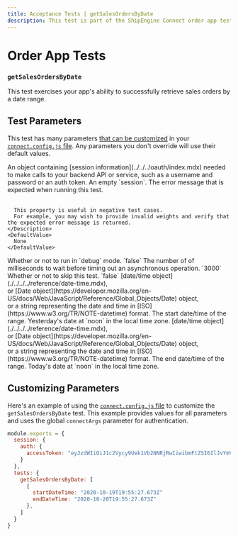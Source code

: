 ```yaml
---
title: Acceptance Tests | getSalesOrdersByDate
description: This test is part of the ShipEngine Connect order app test suite.
---
```


Order App Tests
==================================

### `getSalesOrdersByDate`

This test exercises your app's ability to successfully retrieve sales orders by a date range.

Test Parameters
-------------------------
This test has many parameters [that can be customized](#customizing-parameters) in your [`connect.config.js` file](../../../testing/config.mdx). Any parameters you don't override will use their default values.

<Reference>

  <Field name="session" type="object">
    <Description>
        An object containing [session information](../../../oauth/index.mdx) needed to make calls to your backend API or service, such as
        a username and password or an auth token.
    </Description>
    <DefaultValue>
        An empty `session`.
    </DefaultValue>
  </Field>

  <Field name="expectedErrorMessage" type="string">
    <Description>
      The error message that is expected when running this test.
      <br/> <br/>

      This property is useful in negative test cases.
      For example, you may wish to provide invalid weights and verify that the expected error message is returned.
    </Description>
    <DefaultValue>
      None
    </DefaultValue>
  </Field>

  <Field name="debug" type="boolean">
    <Description>
      Whether or not to run in `debug` mode.
    </Description>
    <DefaultValue>
      `false`
    </DefaultValue>
  </Field>

  <Field name="timeout" type="number">
    <Description>
      The number of of milliseconds to wait before timing out an asynchronous operation.
    </Description>
    <DefaultValue>
      `3000`
    </DefaultValue>
  </Field>

  <Field name="skip" type="boolean">
    <Description>
      Whether or not to skip this test.
    </Description>
    <DefaultValue>
      `false`
    </DefaultValue>
  </Field>

  <Field name="startDateTime">
    <Type>
      [date/time object](./../../../reference/date-time.mdx), <br/>
      or [Date object](https://developer.mozilla.org/en-US/docs/Web/JavaScript/Reference/Global_Objects/Date) object, <br/>
      or a string representing the date and time in [ISO](https://www.w3.org/TR/NOTE-datetime) format.
    </Type>
    <Description>
      The start date/time of the range.
    </Description>
    <DefaultValue>
      Yesterday's date at `noon` in the local time zone.
    </DefaultValue>
  </Field>

  <Field name="endDateTime">
    <Type>
      [date/time object](./../../../reference/date-time.mdx), <br/>
      or [Date object](https://developer.mozilla.org/en-US/docs/Web/JavaScript/Reference/Global_Objects/Date) object, <br/>
      or a string representing the date and time in [ISO](https://www.w3.org/TR/NOTE-datetime) format.
    </Type>
    <Description>
      The end date/time of the range.
    </Description>
    <DefaultValue>
      Today's date at `noon` in the local time zone.
    </DefaultValue>
  </Field>
</Reference>


Customizing Parameters
------------------------------
Here's an example of using the [`connect.config.js` file](./../../../testing/config.mdx) to customize the `getSalesOrdersByDate` test. This example provides values for all parameters and uses the global `connectArgs` parameter for authentication.

```javascript
module.exports = {
  session: {
    auth: {
      accessToken: "eyJzdWIiOiJ1c2Vycy9Uek1Vb2NNRjRwIiwibmFtZSI6IlJvYmVydCBUb2tlbiBNYW4iLCJzY29wZSI6InNlbGYgZ3JvdXBzL2FkbWlucyIsImV4cCI6IjEzMDA4MTkzODAifQ"
    }
  },
  tests: {
    getSalesOrdersByDate: [
      {
        startDateTime: "2020-10-19T19:55:27.673Z"
        endDateTime: "2020-10-20T19:55:27.673Z"
      },
    ]
  }
}
```
